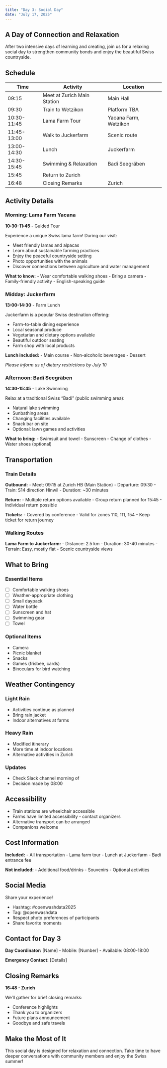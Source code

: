 ```yaml
---
title: "Day 3: Social Day"
date: "July 17, 2025"
---
```


## A Day of Connection and Relaxation

After two intensive days of learning and creating, join us for a relaxing social day to strengthen community bonds and enjoy the beautiful Swiss countryside.

## Schedule

| Time | Activity | Location |
|------|----------|----------|
| 09:15 | Meet at Zurich Main Station | Main Hall |
| 09:30 | Train to Wetzikon | Platform TBA |
| 10:30-11:45 | Lama Farm Tour | Yacana Farm, Wetzikon |
| 11:45-13:00 | Walk to Juckerfarm | Scenic route |
| 13:00-14:30 | Lunch | Juckerfarm |
| 14:30-15:45 | Swimming & Relaxation | Badi Seegräben |
| 15:45 | Return to Zurich | |
| 16:48 | Closing Remarks | Zurich |

## Activity Details

### Morning: Lama Farm Yacana

**10:30-11:45** - Guided Tour

Experience a unique Swiss lama farm! During our visit:

- Meet friendly lamas and alpacas
- Learn about sustainable farming practices
- Enjoy the peaceful countryside setting
- Photo opportunities with the animals
- Discover connections between agriculture and water management

**What to know:**
- Wear comfortable walking shoes
- Bring a camera
- Family-friendly activity
- English-speaking guide

### Midday: Juckerfarm

**13:00-14:30** - Farm Lunch

Juckerfarm is a popular Swiss destination offering:

- Farm-to-table dining experience
- Local seasonal produce
- Vegetarian and dietary options available
- Beautiful outdoor seating
- Farm shop with local products

**Lunch included:**
- Main course
- Non-alcoholic beverages
- Dessert

*Please inform us of dietary restrictions by July 10*

### Afternoon: Badi Seegräben

**14:30-15:45** - Lake Swimming

Relax at a traditional Swiss "Badi" (public swimming area):

- Natural lake swimming
- Sunbathing areas
- Changing facilities available
- Snack bar on site
- Optional: lawn games and activities

**What to bring:**
- Swimsuit and towel
- Sunscreen
- Change of clothes
- Water shoes (optional)

## Transportation

### Train Details

**Outbound:**
- Meet: 09:15 at Zurich HB (Main Station)
- Departure: 09:30
- Train: S14 direction Hinwil
- Duration: ~30 minutes

**Return:**
- Multiple return options available
- Group return planned for 15:45
- Individual return possible

**Tickets:**
- Covered by conference
- Valid for zones 110, 111, 154
- Keep ticket for return journey

### Walking Routes

**Lama Farm to Juckerfarm:**
- Distance: 2.5 km
- Duration: 30-40 minutes
- Terrain: Easy, mostly flat
- Scenic countryside views

## What to Bring

### Essential Items

- ☐ Comfortable walking shoes
- ☐ Weather-appropriate clothing
- ☐ Small daypack
- ☐ Water bottle
- ☐ Sunscreen and hat
- ☐ Swimming gear
- ☐ Towel

### Optional Items

- Camera
- Picnic blanket
- Snacks
- Games (frisbee, cards)
- Binoculars for bird watching

## Weather Contingency

### Light Rain
- Activities continue as planned
- Bring rain jacket
- Indoor alternatives at farms

### Heavy Rain
- Modified itinerary
- More time at indoor locations
- Alternative activities in Zurich

### Updates
- Check Slack channel morning of
- Decision made by 08:00

## Accessibility

- Train stations are wheelchair accessible
- Farms have limited accessibility - contact organizers
- Alternative transport can be arranged
- Companions welcome

## Cost Information

**Included:**
- All transportation
- Lama farm tour
- Lunch at Juckerfarm
- Badi entrance fee

**Not included:**
- Additional food/drinks
- Souvenirs
- Optional activities

## Social Media

Share your experience!

- Hashtag: #openwashdata2025
- Tag: @openwashdata
- Respect photo preferences of participants
- Share favorite moments

## Contact for Day 3

**Day Coordinator:** [Name]
- Mobile: [Number]
- Available: 08:00-18:00

**Emergency Contact:** [Details]

## Closing Remarks

**16:48 - Zurich**

We'll gather for brief closing remarks:

- Conference highlights
- Thank you to organizers
- Future plans announcement
- Goodbye and safe travels

::: {.callout-tip}
## Make the Most of It
This social day is designed for relaxation and connection. Take time to have deeper conversations with community members and enjoy the Swiss summer!
:::